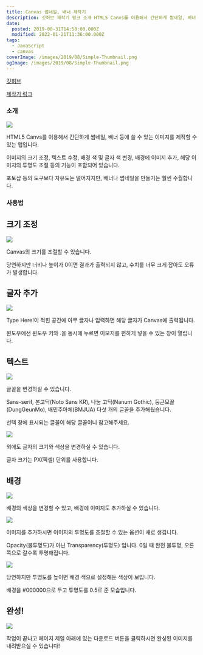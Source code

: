 ```yaml
---
title: Canvas 썸네일, 배너 제작기
description: 깃허브 제작기 링크 소개 HTML5 Canvs를 이용해서 간단하게 썸네일, 배너 등에 쓸 수 있는 이미지를 제작할 수 있는 앱입니다. 이미지의 크기 조정, 텍스트 수정, 배경 색 및 글자 색 변경, 배경에 이미지 추가, 해당 이미지의 투명도 조절 등의 기능이 포함되어 있습니다. 포토샵 등의 도구보다 자유도는 떨어지지만, 배너나 썸네일을 만들기는 훨씬 수월합니다. 사용법 크기 조정 Canvas의
date:
  posted: 2019-08-31T14:58:00.000Z
  modified: 2022-01-21T11:36:00.000Z
tags:
  - JavaScript
  - canvas
coverImage: /images/2019/08/Simple-Thumbnail.png
ogImage: /images/2019/08/Simple-Thumbnail.png
---
```


[깃허브](https://github.com/marshallku/canvas-thumbnail-maker)

[제작기 링크](https://marshallku.com/canvas-thumbnail-maker)

### 소개

![](/images/2019/08/thumbnail-maker.png)

HTML5 Canvs를 이용해서 간단하게 썸네일, 배너 등에 쓸 수 있는 이미지를 제작할 수 있는 앱입니다.

이미지의 크기 조정, 텍스트 수정, 배경 색 및 글자 색 변경, 배경에 이미지 추가, 해당 이미지의 투명도 조절 등의 기능이 포함되어 있습니다.

포토샵 등의 도구보다 자유도는 떨어지지만, 배너나 썸네일을 만들기는 훨씬 수월합니다.

### 사용법

## 크기 조정

![](/images/2019/08/resize-canvas.png)

Canvas의 크기를 조절할 수 있습니다.

당연하지만 너비나 높이가 0이면 결과가 출력되지 않고, 수치를 너무 크게 잡아도 오류가 발생합니다.

## 글자 추가

![](/images/2019/08/input-text.png)

Type Here!이 적힌 공간에 아무 글자나 입력하면 해당 글자가 Canvas에 출력됩니다.

윈도우에선 윈도우 키와 .을 동시에 누르면 이모지를 편하게 넣을 수 있는 창이 열립니다.

## 텍스트

![](/images/2019/08/select-font.png)

글꼴을 변경하실 수 있습니다.

Sans-serif, 본고딕(Noto Sans KR), 나눔 고딕(Nanum Gothic), 둥근모꼴(DungGeunMo), 배민주아체(BMJUA) 다섯 개의 글꼴을 추가해뒀습니다.

선택 창에 표시되는 글꼴이 해당 글꼴이니 참고해주세요.

![](/images/2019/08/font-setting.png)

외에도 글자의 크기와 색상을 변경하실 수 있습니다.

글자 크기는 PX(픽셀) 단위를 사용합니다.

## 배경

![](/images/2019/08/canvas-bg.png)

배경의 색상을 변경할 수 있고, 배경에 이미지도 추가하실 수 있습니다.

![](/images/2019/08/canvas-bg-transparency.png)

이미지를 추가하시면 이미지의 투명도를 조절할 수 있는 옵션이 새로 생깁니다.

Opacity(불투명도)가 아닌 Transparency(투명도) 입니다. 0일 때 완전 불투명, 오른쪽으로 갈수록 투명해집니다.

![](/images/2019/08/canvas-bg-transparency-2.png)

당연하지만 투명도를 높이면 배경 색으로 설정해둔 색상이 보입니다.

배경을 #000000으로 두고 투명도를 0.5로 준 모습입니다.

## 완성!

![](/images/2019/08/Simple-Thumbnail.png)

작업이 끝나고 페이지 제일 아래에 있는 다운로드 버튼을 클릭하시면 완성된 이미지를 내려받으실 수 있습니다!